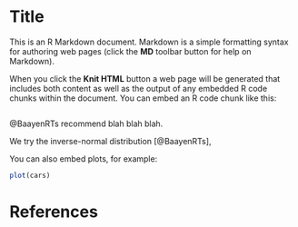 Title
========================================================

This is an R Markdown document. Markdown is a simple formatting syntax for authoring web pages (click the **MD** toolbar button for help on Markdown).

When you click the **Knit HTML** button a web page will be generated that includes both content as well as the output of any embedded R code chunks within the document. You can embed an R code chunk like this:

```r

```

@BaayenRTs recommend blah blah blah.

We try the inverse-normal distribution [@BaayenRTs],

You can also embed plots, for example:

```r
plot(cars)
```


# References


